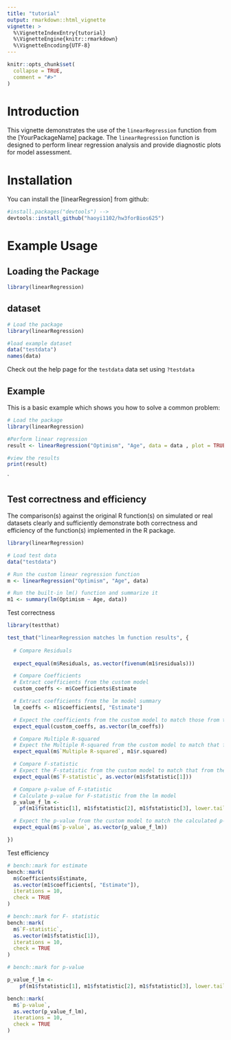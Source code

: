 ```yaml
---
title: "tutorial"
output: rmarkdown::html_vignette
vignette: >
  %\VignetteIndexEntry{tutorial}
  %\VignetteEngine{knitr::rmarkdown}
  %\VignetteEncoding{UTF-8}
---
```


```r
knitr::opts_chunk$set(
  collapse = TRUE,
  comment = "#>"
)
```

# Introduction

This vignette demonstrates the use of the `linearRegression` function from the [YourPackageName] package. The `linearRegression` function is designed to perform linear regression analysis and provide diagnostic plots for model assessment. 

# Installation

You can install the [linearRegression] from github:

```r
#install.packages("devtools") --> 
devtools::install_github("haoyi1102/hw3forBios625")
```

# Example Usage

## Loading the Package
```r
library(linearRegression)
```

## dataset
```r
# Load the package
library(linearRegression)

#load example dataset
data("testdata")
names(data)
```
Check out the help page for the `testdata` data set using `?testdata`

## Example

This is a basic example which shows you how to solve a common problem:

```r
# Load the package
library(linearRegression)

#Perform linear regression
result <- linearRegression("Optimism", "Age", data = data , plot = TRUE)

#view the results
print(result)
```
`

## Test correctness and efficiency
The comparison(s) against the original R function(s) on simulated or real datasets clearly and sufficiently demonstrate both correctness and efficiency of the function(s) implemented in the R package.

```r
library(linearRegression)

# Load test data
data("testdata")

# Run the custom linear regression function
m <- linearRegression("Optimism", "Age", data)

# Run the built-in lm() function and summarize it
m1 <- summary(lm(Optimism ~ Age, data))
```

Test correctness
```r
library(testthat)

test_that("linearRegression matches lm function results", {
  
  # Compare Residuals
 
  expect_equal(m$Residuals, as.vector(fivenum(m1$residuals)))

  # Compare Coefficients
  # Extract coefficients from the custom model
  custom_coeffs <- m$Coefficients$Estimate

  # Extract coefficients from the lm model summary
  lm_coeffs <- m1$coefficients[, "Estimate"]

  # Expect the coefficients from the custom model to match those from the lm model
  expect_equal(custom_coeffs, as.vector(lm_coeffs))

  # Compare Multiple R-squared
  # Expect the Multiple R-squared from the custom model to match that from the lm model
  expect_equal(m$`Multiple R-squared`, m1$r.squared)

  # Compare F-statistic
  # Expect the F-statistic from the custom model to match that from the lm model
  expect_equal(m$`F-statistic`, as.vector(m1$fstatistic[1]))

  # Compare p-value of F-statistic
  # Calculate p-value for F-statistic from the lm model
  p_value_f_lm <-
    pf(m1$fstatistic[1], m1$fstatistic[2], m1$fstatistic[3], lower.tail = FALSE)

  # Expect the p-value from the custom model to match the calculated p-value from the lm model.
  expect_equal(m$`p-value`, as.vector(p_value_f_lm))

})


```

Test efficiency
```r

# bench::mark for estimate
bench::mark(
  m$Coefficients$Estimate, 
  as.vector(m1$coefficients[, "Estimate"]),
  iterations = 10,
  check = TRUE
)

# bench::mark for F- statistic
bench::mark(
  m$`F-statistic`, 
  as.vector(m1$fstatistic[1]),
  iterations = 10,
  check = TRUE
)

# bench::mark for p-value

p_value_f_lm <-
    pf(m1$fstatistic[1], m1$fstatistic[2], m1$fstatistic[3], lower.tail = FALSE)

bench::mark(
  m$`p-value`, 
  as.vector(p_value_f_lm),
  iterations = 10,
  check = TRUE
)

```

